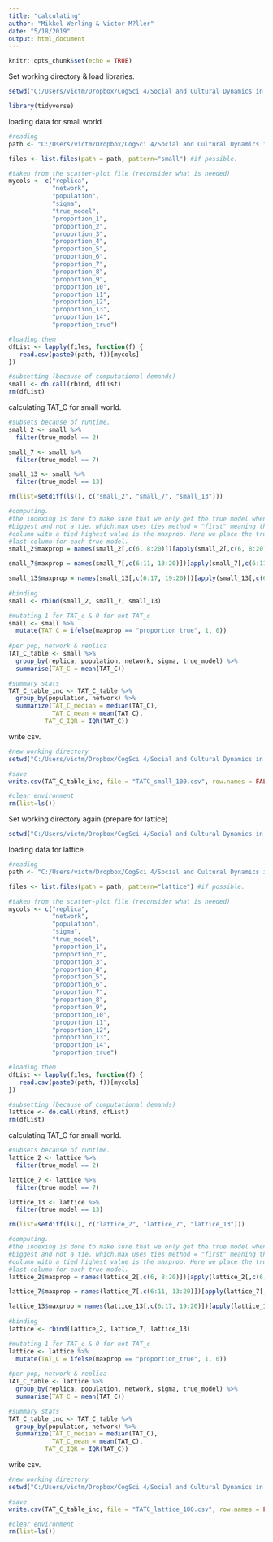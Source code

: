 ```yaml
---
title: "calculating"
author: "Mikkel Werling & Victor M?ller"
date: "5/18/2019"
output: html_document
---
```


```r
knitr::opts_chunk$set(echo = TRUE)
```

Set working directory & load libraries. 

```r

setwd("C:/Users/victm/Dropbox/CogSci 4/Social and Cultural Dynamics in Cognition/exam/CRUST-1/data/ABMdata/ABMcsv")

library(tidyverse)

```

loading data for small world 

```r

#reading 
path <- "C:/Users/victm/Dropbox/CogSci 4/Social and Cultural Dynamics in Cognition/exam/CRUST-1/data/ABMdata/ABMcsv/"

files <- list.files(path = path, pattern="small") #if possible. 

#taken from the scatter-plot file (reconsider what is needed)
mycols <- c("replica", 
            "network", 
            "population", 
            "sigma",
            "true_model",
            "proportion_1",
            "proportion_2",
            "proportion_3",
            "proportion_4",
            "proportion_5",
            "proportion_6",
            "proportion_7",
            "proportion_8",
            "proportion_9",
            "proportion_10",
            "proportion_11",
            "proportion_12",
            "proportion_13",
            "proportion_14",
            "proportion_true")

#loading them 
dfList <- lapply(files, function(f) {  
   read.csv(paste0(path, f))[mycols]
})

#subsetting (because of computational demands)
small <- do.call(rbind, dfList) 
rm(dfList)
```

calculating TAT_C for small world.

```r

#subsets because of runtime. 
small_2 <- small %>%
  filter(true_model == 2) 

small_7 <- small %>%
  filter(true_model == 7)

small_13 <- small %>%
  filter(true_model == 13)

rm(list=setdiff(ls(), c("small_2", "small_7", "small_13")))

#computing.
#the indexing is done to make sure that we only get the true model when it is the 
#biggest and not a tie. which.max uses ties method = "first" meaning that the first 
#column with a tied highest value is the maxprop. Here we place the true_model as the
#last column for each true model. 
small_2$maxprop = names(small_2[,c(6, 8:20)])[apply(small_2[,c(6, 8:20)], 1, which.max)]

small_7$maxprop = names(small_7[,c(6:11, 13:20)])[apply(small_7[,c(6:11, 13:20)], 1, which.max)]

small_13$maxprop = names(small_13[,c(6:17, 19:20)])[apply(small_13[,c(6:17, 19:20)], 1, which.max)]
  
#binding 
small <- rbind(small_2, small_7, small_13)

#mutating 1 for TAT_c & 0 for not TAT_c
small <- small %>%
  mutate(TAT_C = ifelse(maxprop == "proportion_true", 1, 0))
  
#per pop, network & replica
TAT_C_table <- small %>%
  group_by(replica, population, network, sigma, true_model) %>%
  summarise(TAT_C = mean(TAT_C)) 

#summary stats
TAT_C_table_inc <- TAT_C_table %>%
  group_by(population, network) %>%
  summarize(TAT_C_median = median(TAT_C),
            TAT_C_mean = mean(TAT_C),
          TAT_C_IQR = IQR(TAT_C))

```

write csv. 

```r
#new working directory
setwd("C:/Users/victm/Dropbox/CogSci 4/Social and Cultural Dynamics in Cognition/exam/CRUST-1/connectivity/outcome_results")

#save 
write.csv(TAT_C_table_inc, file = "TATC_small_100.csv", row.names = FALSE)

#clear environment
rm(list=ls())

```

Set working directory again (prepare for lattice)

```r

setwd("C:/Users/victm/Dropbox/CogSci 4/Social and Cultural Dynamics in Cognition/exam/CRUST-1/data/ABMdata/ABMcsv")

```

loading data for lattice

```r

#reading 
path <- "C:/Users/victm/Dropbox/CogSci 4/Social and Cultural Dynamics in Cognition/exam/CRUST-1/data/ABMdata/ABMcsv/"

files <- list.files(path = path, pattern="lattice") #if possible. 

#taken from the scatter-plot file (reconsider what is needed)
mycols <- c("replica", 
            "network", 
            "population", 
            "sigma",
            "true_model",
            "proportion_1",
            "proportion_2",
            "proportion_3",
            "proportion_4",
            "proportion_5",
            "proportion_6",
            "proportion_7",
            "proportion_8",
            "proportion_9",
            "proportion_10",
            "proportion_11",
            "proportion_12",
            "proportion_13",
            "proportion_14",
            "proportion_true")

#loading them 
dfList <- lapply(files, function(f) {  
   read.csv(paste0(path, f))[mycols]
})

#subsetting (because of computational demands)
lattice <- do.call(rbind, dfList) 
rm(dfList)
```

calculating TAT_C for small world.

```r

#subsets because of runtime. 
lattice_2 <- lattice %>%
  filter(true_model == 2) 

lattice_7 <- lattice %>%
  filter(true_model == 7)

lattice_13 <- lattice %>%
  filter(true_model == 13)

rm(list=setdiff(ls(), c("lattice_2", "lattice_7", "lattice_13")))

#computing.
#the indexing is done to make sure that we only get the true model when it is the 
#biggest and not a tie. which.max uses ties method = "first" meaning that the first 
#column with a tied highest value is the maxprop. Here we place the true_model as the
#last column for each true model. 
lattice_2$maxprop = names(lattice_2[,c(6, 8:20)])[apply(lattice_2[,c(6, 8:20)], 1, which.max)]

lattice_7$maxprop = names(lattice_7[,c(6:11, 13:20)])[apply(lattice_7[,c(6:11, 13:20)], 1, which.max)]

lattice_13$maxprop = names(lattice_13[,c(6:17, 19:20)])[apply(lattice_13[,c(6:17, 19:20)], 1, which.max)]
  
#binding 
lattice <- rbind(lattice_2, lattice_7, lattice_13)

#mutating 1 for TAT_c & 0 for not TAT_c
lattice <- lattice %>%
  mutate(TAT_C = ifelse(maxprop == "proportion_true", 1, 0))
  
#per pop, network & replica
TAT_C_table <- lattice %>%
  group_by(replica, population, network, sigma, true_model) %>%
  summarise(TAT_C = mean(TAT_C)) 

#summary stats
TAT_C_table_inc <- TAT_C_table %>%
  group_by(population, network) %>%
  summarize(TAT_C_median = median(TAT_C),
            TAT_C_mean = mean(TAT_C),
          TAT_C_IQR = IQR(TAT_C))

```

write csv. 

```r
#new working directory
setwd("C:/Users/victm/Dropbox/CogSci 4/Social and Cultural Dynamics in Cognition/exam/CRUST-1/connectivity/outcome_results")

#save 
write.csv(TAT_C_table_inc, file = "TATC_lattice_100.csv", row.names = FALSE)

#clear environment
rm(list=ls())

```

